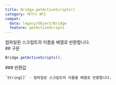 ```yaml
---
title: Bridge.getActiveScripts()
category: 레거시 API
compat:
  data: legacy/Object/Bridge
  feature: getActiveScripts
---
```


<Section>
  컴파일된 스크립트의 이름을 배열로 반환합니다.
</Section>
<Section>
  ## 구문

  ~~~js
  Bridge.getActiveScripts();
  ~~~

  <Section>
    ### 반환값

    `String[]` - 컴파일된 스크립트의 이름을 배열로 반환합니다.
  </Section>
</Section>